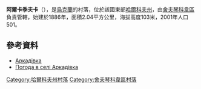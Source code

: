 {{coord|49|46|25|N|37|15|2|E|scale:100000_region:UA|display=title}}

'''阿爾卡季夫卡'''（{{lang-uk|Аркадівка}}），是[[烏克蘭|烏克蘭]]的村落，位於該國東部[[哈爾科夫州|哈爾科夫州]]，由[[舍夫琴科韋區|舍夫琴科韋區]]負責管轄，始建於1886年，面積2.04平方公里，海拔高度103米，2001年人口501。

==參考資料==
*[http://w1.c1.rada.gov.ua/pls/z7502/A005?rdat1=09.01.2009&rf7571=34202 Аркадівка]{{dead link|date=2018年5月 |bot=InternetArchiveBot |fix-attempted=yes }}
* [http://weather.in.ua/ua/har'kovskaja/330 Погода в селі Аркадівка] {{Wayback|url=http://weather.in.ua/ua/har%27kovskaja/330 |date=20160323024120 }}

{{DEFAULTSORT:Аркадівка}}
[[Category:哈爾科夫州村落|Category:哈爾科夫州村落]]
[[Category:舍夫琴科韋區村落|Category:舍夫琴科韋區村落]]


{{Kharkiv-geo-stub}}
